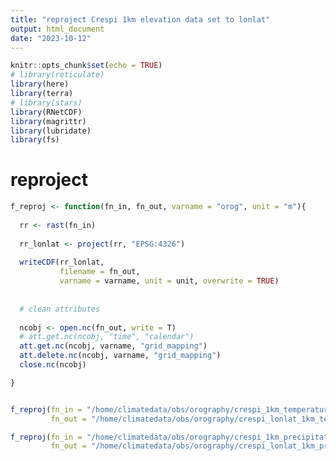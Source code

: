 ```yaml
---
title: "reproject Crespi 1km elevation data set to lonlat"
output: html_document
date: "2023-10-12"
---
```


```r
knitr::opts_chunk$set(echo = TRUE)
# library(reticulate)
library(here)
library(terra)
# library(stars)
library(RNetCDF)
library(magrittr)
library(lubridate)
library(fs)
```


# reproject

```r


f_reproj <- function(fn_in, fn_out, varname = "orog", unit = "m"){
  
  rr <- rast(fn_in)
  
  rr_lonlat <- project(rr, "EPSG:4326")
  
  writeCDF(rr_lonlat,
           filename = fn_out, 
           varname = varname, unit = unit, overwrite = TRUE)
  
  
  # clean attributes
  
  ncobj <- open.nc(fn_out, write = T)
  # att.get.nc(ncobj, "time", "calendar")
  att.get.nc(ncobj, varname, "grid_mapping")
  att.delete.nc(ncobj, varname, "grid_mapping")
  close.nc(ncobj)

}


f_reproj(fn_in = "/home/climatedata/obs/orography/crespi_1km_temperature.tif",
         fn_out = "/home/climatedata/obs/orography/crespi_lonlat_1km_temperature.nc")

f_reproj(fn_in = "/home/climatedata/obs/orography/crespi_1km_precipitation.tif",
         fn_out = "/home/climatedata/obs/orography/crespi_lonlat_1km_precipitation.nc")


```



